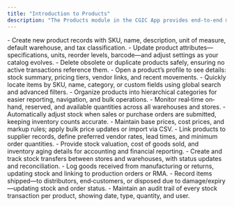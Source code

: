 ```yaml
---
title: "Introduction to Products"
description: "The Products module in the CGIC App provides end‐to‐end management of your inventory items—defining, organizing, tracking stock, pricing, vendor relationships, and movement—ensuring accurate data for operations and finance."
---
```


<CardGroup cols={3}>
  <Card title="Add Product" icon="circle-plus" iconType="duotone" href="https://cgic.mintlify.app/core-features/products/add-product">
    - Create new product records with SKU, name, description, unit of measure, default warehouse, and tax classification.
  </Card>
  <Card title="Edit Product" icon="heart-circle-minus" iconType="duotone" href="https://cgic.mintlify.app/core-features/products/edit-product">
    - Update product attributes—specifications, units, reorder levels, barcode—and adjust settings as your catalog evolves.
  </Card>
  <Card title="Remove Product" icon="delete-left" iconType="duotone" href="https://cgic.mintlify.app/core-features/products/delete-product">
    - Delete obsolete or duplicate products safely, ensuring no active transactions reference them.
  </Card>
  <Card title="View Product" icon="eye" iconType="duotone" href="https://cgic.mintlify.app/core-features/products/view-product">
    - Open a product’s profile to see details: stock summary, pricing tiers, vendor links, and recent movements.
  </Card>
  <Card title="Search Products" icon="magnifying-glass-location" iconType="duotone" href="https://cgic.mintlify.app/core-features/products/search-products">
    - Quickly locate items by SKU, name, category, or custom fields using global search and advanced filters.
  </Card>
  <Card title="Manage Categories" icon="clock-eight" iconType="duotone" href="https://cgic.mintlify.app/core-features/products/manage-categories">
    - Organize products into hierarchical categories for easier reporting, navigation, and bulk operations.
  </Card>
  <Card title="Track Stock Levels" icon="train-track" iconType="duotone" href="https://cgic.mintlify.app/core-features/products/track-stock-levels">
    - Monitor real‐time on‐hand, reserved, and available quantities across all warehouses and stores.
  </Card>
  <Card title="Sync Orders Inventory" icon="object-group" iconType="duotone" href="Sync Orders Inventory">
    - Automatically adjust stock when sales or purchase orders are submitted, keeping inventory counts accurate.
  </Card>
  <Card title="Update Pricing" icon="arrow-up-from-square" iconType="duotone" href="https://cgic.mintlify.app/core-features/products/update-pricing">
    - Maintain base prices, cost prices, and markup rules; apply bulk price updates or import via CSV.
  </Card>
  <Card title="Manage Vendors" icon="people-dress-simple" iconType="duotone" href="https://cgic.mintlify.app/core-features/products/manage-vendors">
    - Link products to supplier records, define preferred vendor rates, lead times, and minimum order quantities.
  </Card>
  <Card title="Financial Product Data" icon="database" iconType="duotone" href="https://cgic.mintlify.app/core-features/products/financial-product-data">
    - Provide stock valuation, cost of goods sold, and inventory aging details for accounting and financial reporting.
  </Card>
  <Card title="Transfer Inventory" icon="file-invoice" iconType="duotone" href="https://cgic.mintlify.app/core-features/products/transfer-inventory">
    - Create and track stock transfers between stores and warehouses, with status updates and reconciliation.
  </Card>
  <Card title="Track Inbound Products" icon="chart-mixed" iconType="duotone" href="https://cgic.mintlify.app/core-features/products/track-inbound-products">
    - Log goods received from manufacturing or returns, updating stock and linking to production orders or RMA.
  </Card>
  <Card title="Track Outbound Products" icon="aperture" iconType="duotone" href="https://cgic.mintlify.app/core-features/products/track-outbound-products">
    - Record items shipped—to distributors, end‐customers, or disposed due to damage/expiry—updating stock and order status.
  </Card>
  <Card title="Product Movement Log" icon="chart-radar" iconType="duotone" href="https://cgic.mintlify.app/core-features/products/product-movement-log">
    - Maintain an audit trail of every stock transaction per product, showing date, type, quantity, and user.
  </Card>
</CardGroup>